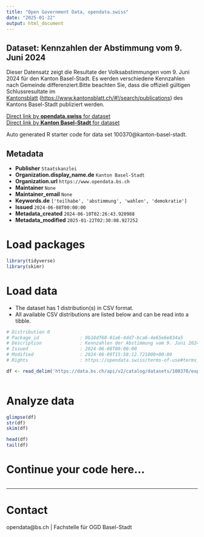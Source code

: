 ```yaml
---
title: "Open Government Data, opendata.swiss"
date: "2025-01-22"
output: html_document
---
```


## Dataset: Kennzahlen der Abstimmung vom 9. Juni 2024

Dieser Datensatz zeigt die Resultate der Volksabstimmungen vom 9. Juni 2024 für den Kanton Basel-Stadt. Es werden verschiedene Kennzahlen nach Gemeinde differenziert.Bitte beachten Sie, dass die offiziell gültigen Schlussresultate im [Kantonsblatt](https://www.kantonsblatt.ch/#!/search/publications) ([https://www.kantonsblatt.ch/#!/search/publications](https://www.kantonsblatt.ch/#!/search/publications)) des Kantons Basel-Stadt publiziert werden.

[Direct link by **opendata.swiss** for dataset](https://opendata.swiss/de/dataset/kennzahlen-der-abstimmung-vom-9-juni-2024)<br>
[Direct link by **Kanton Basel-Stadt** for dataset](https://data.bs.ch/explore/dataset/100370/)

Auto generated R starter code for data set 100370@kanton-basel-stadt.

## Metadata

- **Publisher** `Staatskanzlei`
- **Organization.display_name.de** `Kanton Basel-Stadt`
- **Organization.url** `https://www.opendata.bs.ch`
- **Maintainer** `None`
- **Maintainer_email** `None`
- **Keywords.de** `['teilhabe', 'abstimmung', 'wahlen', 'demokratie']`
- **Issued** `2024-06-08T00:00:00`
- **Metadata_created** `2024-06-10T02:26:43.920988`
- **Metadata_modified** `2025-01-22T02:30:08.927252`


# Load packages

```r

library(tidyverse)
library(skimr)

```

# Load data

-   The dataset has 1 distribution(s) in CSV format.
-   All available CSV distributions are listed below and can be read into a tibble.

```r

# Distribution 0
# Package_id               : 0b18df68-01a6-4dd7-bca6-4e65e6e834a5
# Description              : Kennzahlen der Abstimmung vom 9. Juni 2024 (csv)
# Issued                   : 2024-06-08T00:00:00
# Modified                 : 2024-06-09T15:58:12.721000+00:00
# Rights                   : https://opendata.swiss/terms-of-use#terms_by

df <- read_delim('https://data.bs.ch/api/v2/catalog/datasets/100370/exports/csv?use_labels=true')



```

# Analyze data

```r

glimpse(df)
str(df)
skim(df)

head(df)
tail(df)

```

# Continue your code here...

```r

```

------------------------------------------------------------------------

# Contact

opendata@bs.ch | Fachstelle für OGD Basel-Stadt
